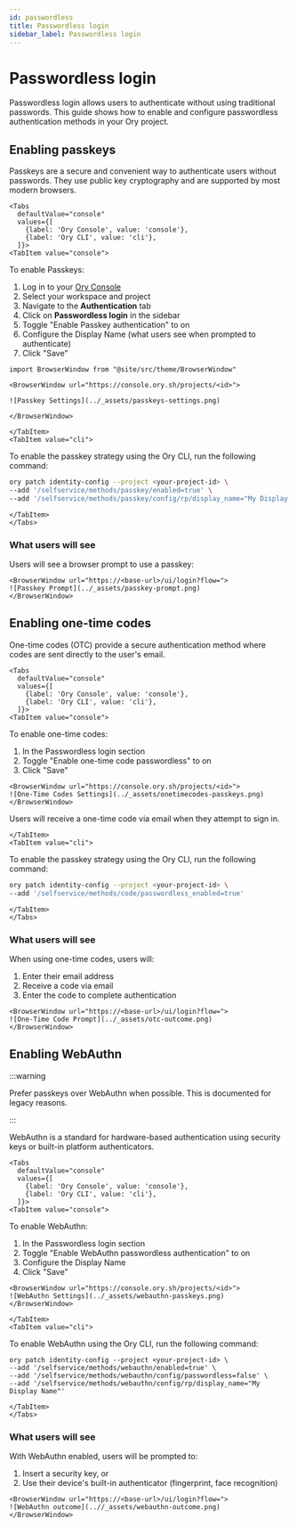 ```yaml
---
id: passwordless
title: Passwordless login
sidebar_label: Passwordless login
---
```


# Passwordless login

Passwordless login allows users to authenticate without using traditional passwords. This guide shows how to enable and configure
passwordless authentication methods in your Ory project.

## Enabling passkeys

Passkeys are a secure and convenient way to authenticate users without passwords. They use public key cryptography and are
supported by most modern browsers.

```mdx-code-block
<Tabs
  defaultValue="console"
  values={[
    {label: 'Ory Console', value: 'console'},
    {label: 'Ory CLI', value: 'cli'},
  ]}>
<TabItem value="console">
```

To enable Passkeys:

1. Log in to your [Ory Console](https://console.ory.sh/)
2. Select your workspace and project
3. Navigate to the **Authentication** tab
4. Click on **Passwordless login** in the sidebar
5. Toggle "Enable Passkey authentication" to on
6. Configure the Display Name (what users see when prompted to authenticate)
7. Click "Save"

```mdx-code-block
import BrowserWindow from "@site/src/theme/BrowserWindow"

<BrowserWindow url="https://console.ory.sh/projects/<id>">

![Passkey Settings](../_assets/passkeys-settings.png)

</BrowserWindow>
```

```mdx-code-block
</TabItem>
<TabItem value="cli">
```

To enable the passkey strategy using the Ory CLI, run the following command:

```bash
ory patch identity-config --project <your-project-id> \
--add '/selfservice/methods/passkey/enabled=true' \
--add '/selfservice/methods/passkey/config/rp/display_name="My Display Name"'
```

```mdx-code-block
</TabItem>
</Tabs>
```

### What users will see

Users will see a browser prompt to use a passkey:

```mdx-code-block
<BrowserWindow url="https://<base-url>/ui/login?flow=">
![Passkey Prompt](../_assets/passkey-prompt.png)
</BrowserWindow>
```

## Enabling one-time codes

One-time codes (OTC) provide a secure authentication method where codes are sent directly to the user's email.

```mdx-code-block
<Tabs
  defaultValue="console"
  values={[
    {label: 'Ory Console', value: 'console'},
    {label: 'Ory CLI', value: 'cli'},
  ]}>
<TabItem value="console">
```

To enable one-time codes:

1. In the Passwordless login section
2. Toggle "Enable one-time code passwordless" to on
3. Click "Save"

```mdx-code-block
<BrowserWindow url="https://console.ory.sh/projects/<id>">
![One-Time Codes Settings](../_assets/onetimecodes-passkeys.png)
</BrowserWindow>
```

Users will receive a one-time code via email when they attempt to sign in.

```mdx-code-block
</TabItem>
<TabItem value="cli">
```

To enable the passkey strategy using the Ory CLI, run the following command:

```bash
ory patch identity-config --project <your-project-id> \
--add '/selfservice/methods/code/passwordless_enabled=true'
```

```mdx-code-block
</TabItem>
</Tabs>
```

### What users will see

When using one-time codes, users will:

1. Enter their email address
2. Receive a code via email
3. Enter the code to complete authentication

```mdx-code-block
<BrowserWindow url="https://<base-url>/ui/login?flow=">
![One-Time Code Prompt](../_assets/otc-outcome.png)
</BrowserWindow>
```

## Enabling WebAuthn

:::warning

Prefer passkeys over WebAuthn when possible. This is documented for legacy reasons.

:::

WebAuthn is a standard for hardware-based authentication using security keys or built-in platform authenticators.

```mdx-code-block
<Tabs
  defaultValue="console"
  values={[
    {label: 'Ory Console', value: 'console'},
    {label: 'Ory CLI', value: 'cli'},
  ]}>
<TabItem value="console">
```

To enable WebAuthn:

1. In the Passwordless login section
2. Toggle "Enable WebAuthn passwordless authentication" to on
3. Configure the Display Name
4. Click "Save"

```mdx-code-block
<BrowserWindow url="https://console.ory.sh/projects/<id>">
![WebAuthn Settings](../_assets/webauthn-passkeys.png)
</BrowserWindow>
```

```mdx-code-block
</TabItem>
<TabItem value="cli">
```

To enable WebAuthn using the Ory CLI, run the following command:

```shell
ory patch identity-config --project <your-project-id> \
--add '/selfservice/methods/webauthn/enabled=true' \
--add '/selfservice/methods/webauthn/config/passwordless=false' \
--add '/selfservice/methods/webauthn/config/rp/display_name="My Display Name"'
```

```mdx-code-block
</TabItem>
</Tabs>
```

### What users will see

With WebAuthn enabled, users will be prompted to:

1. Insert a security key, or
2. Use their device's built-in authenticator (fingerprint, face recognition)

```mdx-code-block
<BrowserWindow url="https://<base-url>/ui/login?flow=">
![WebAuthn outcome](..//_assets/webauthn-outcome.png)
</BrowserWindow>
```
